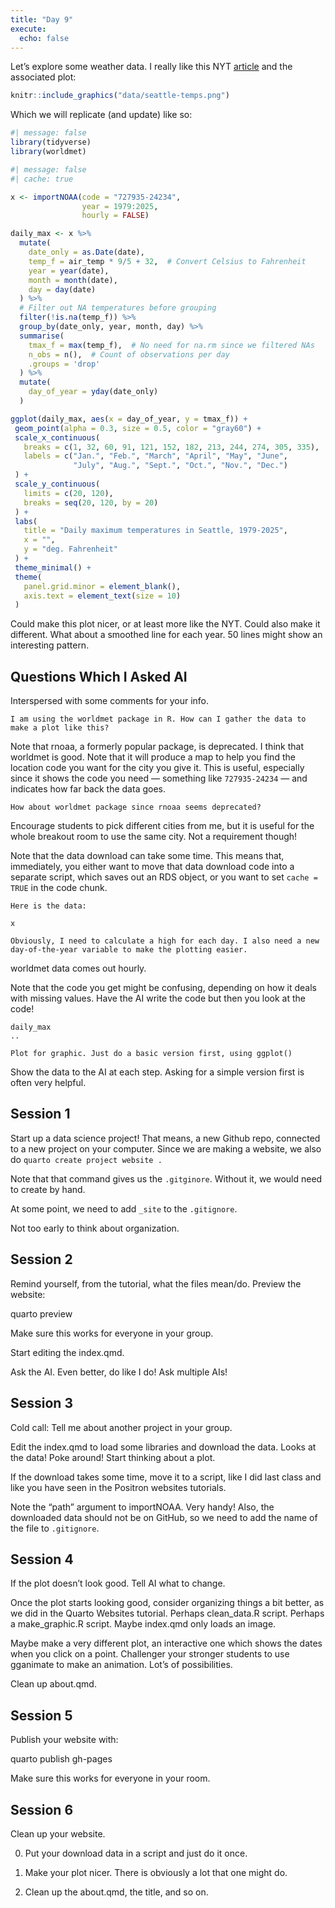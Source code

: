 ```yaml
---
title: "Day 9"
execute: 
  echo: false
---
```


<!-- DK: For next time, give them more guidance in getting a location code, and knowing that they have a good code, and what years it covers. -->

Let's explore some weather data. I really like this NYT [article](https://www.nytimes.com/interactive/2021/06/29/upshot/portland-seattle-vancouver-weather.html) and the associated plot:

```r
knitr::include_graphics("data/seattle-temps.png")
```

Which we will replicate (and update) like so:

```r
#| message: false
library(tidyverse)
library(worldmet)
```


```r
#| message: false
#| cache: true

x <- importNOAA(code = "727935-24234", 
                year = 1979:2025,
                hourly = FALSE) 
```


```r
daily_max <- x %>%
  mutate(
    date_only = as.Date(date),
    temp_f = air_temp * 9/5 + 32,  # Convert Celsius to Fahrenheit
    year = year(date),
    month = month(date),
    day = day(date)
  ) %>%
  # Filter out NA temperatures before grouping
  filter(!is.na(temp_f)) %>%
  group_by(date_only, year, month, day) %>%
  summarise(
    tmax_f = max(temp_f),  # No need for na.rm since we filtered NAs
    n_obs = n(),  # Count of observations per day
    .groups = 'drop'
  ) %>%
  mutate(
    day_of_year = yday(date_only)
  )
```

```r
ggplot(daily_max, aes(x = day_of_year, y = tmax_f)) +
 geom_point(alpha = 0.3, size = 0.5, color = "gray60") +
 scale_x_continuous(
   breaks = c(1, 32, 60, 91, 121, 152, 182, 213, 244, 274, 305, 335),
   labels = c("Jan.", "Feb.", "March", "April", "May", "June",
              "July", "Aug.", "Sept.", "Oct.", "Nov.", "Dec.")
 ) +
 scale_y_continuous(
   limits = c(20, 120),
   breaks = seq(20, 120, by = 20)
 ) +
 labs(
   title = "Daily maximum temperatures in Seattle, 1979-2025",
   x = "",
   y = "deg. Fahrenheit"
 ) +
 theme_minimal() +
 theme(
   panel.grid.minor = element_blank(),
   axis.text = element_text(size = 10)
 )
```

Could make this plot nicer, or at least more like the NYT. Could also make it different. What about a smoothed line for each year. 50 lines might show an interesting pattern.

## Questions Which I Asked AI

Interspersed with some comments for your info.

````
I am using the worldmet package in R. How can I gather the data to make a plot like this?
````

Note that rnoaa, a formerly popular package, is deprecated. I think that worldmet is good. Note that it will produce a map to help you find the location code you want for the city you give it. This is useful, especially since it shows the code you need --- something like `727935-24234` --- and indicates how far back the data goes.

````
How about worldmet package since rnoaa seems deprecated?
````

Encourage students to pick different cities from me, but it is useful for the whole breakout room to use the same city. Not a requirement though!

Note that the data download can take some time. This means that, immediately, you either want to move that data download code into a separate script, which saves out an RDS object, or you want to set `cache = TRUE` in the code chunk.

````
Here is the data:

x

Obviously, I need to calculate a high for each day. I also need a new day-of-the-year variable to make the plotting easier.
````

worldmet data comes out hourly.

Note that the code you get might be confusing, depending on how it deals with missing values. Have the AI write the code but then you look at the code!

````
daily_max
..

Plot for graphic. Just do a basic version first, using ggplot()
````

Show the data to the AI at each step. Asking for a simple version first is often very helpful.


## Session 1

Start up a data science project! That means, a new Github repo, connected to a new project on your computer.
Since we are making a website, we also do `quarto create project website .`

Note that that command gives us the `.gitginore`. Without it, we would need to create by hand.

At some point, we need to add `_site` to the `.gitignore`.

Not too early to think about organization.

## Session 2

Remind yourself, from the tutorial, what the files mean/do. Preview the website:

quarto preview

Make sure this works for everyone in your group. 

Start editing the index.qmd.

Ask the AI. Even better, do like I do! Ask multiple AIs!

## Session 3

Cold call: Tell me about another project in your group.

Edit the index.qmd to load some libraries and download the data. Looks at the data! Poke around! Start thinking about a plot.

If the download takes some time, move it to a script, like I did last class and like you have seen in the Positron websites tutorials.

Note the "path" argument to importNOAA. Very handy! Also, the downloaded data should not be on GitHub, so we need to add the name of the file to `.gitignore`.

## Session 4

If the plot doesn't look good. Tell AI what to change.

Once the plot starts looking good, consider organizing things a bit better, as we did in the Quarto Websites tutorial. Perhaps clean_data.R script. Perhaps a make_graphic.R script. Maybe index.qmd only loads an image.

Maybe make a very different plot, an interactive one which shows the dates when you click on a point. Challenger your stronger students to use gganimate to make an animation. Lot's of possibilities.

Clean up about.qmd.

## Session 5

Publish your website with:

quarto publish gh-pages

Make sure this works for everyone in your room.

## Session 6

Clean up your website.

0) Put your download data in a script and just do it once.

1) Make your plot nicer. There is obviously a lot that one might do.

2) Clean up the about.qmd, the title, and so on.


